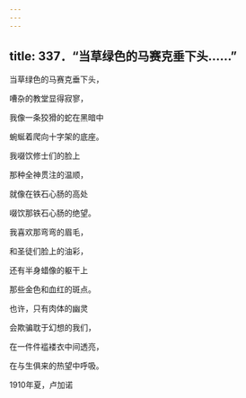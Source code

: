 ```yaml
---
---
---
```

title: 337．“当草绿色的马赛克垂下头……”
---




当草绿色的马赛克垂下头，

嘈杂的教堂显得寂寥，

我像一条狡猾的蛇在黑暗中

蜿蜒着爬向十字架的底座。

我啜饮修士们的脸上

那种全神贯注的温顺，

就像在铁石心肠的高处

啜饮那铁石心肠的绝望。

我喜欢那弯弯的眉毛，

和圣徒们脸上的油彩，

还有半身蜡像的躯干上

那些金色和血红的斑点。

也许，只有肉体的幽灵

会欺骗耽于幻想的我们，

在一件件褴褛衣中间透亮，

在与生俱来的热望中呼吸。

1910年夏，卢加诺